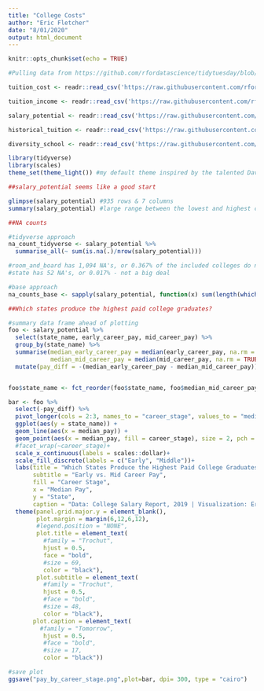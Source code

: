```yaml
---
title: "College Costs"
author: "Eric Fletcher"
date: "8/01/2020"
output: html_document
---
```


```r
knitr::opts_chunk$set(echo = TRUE)
```

```r
#Pulling data from https://github.com/rfordatascience/tidytuesday/blob/master/data/2020/2020-03-10/readme.md

tuition_cost <- readr::read_csv('https://raw.githubusercontent.com/rfordatascience/tidytuesday/master/data/2020/2020-03-10/tuition_cost.csv')

tuition_income <- readr::read_csv('https://raw.githubusercontent.com/rfordatascience/tidytuesday/master/data/2020/2020-03-10/tuition_income.csv') 

salary_potential <- readr::read_csv('https://raw.githubusercontent.com/rfordatascience/tidytuesday/master/data/2020/2020-03-10/salary_potential.csv')

historical_tuition <- readr::read_csv('https://raw.githubusercontent.com/rfordatascience/tidytuesday/master/data/2020/2020-03-10/historical_tuition.csv')

diversity_school <- readr::read_csv('https://raw.githubusercontent.com/rfordatascience/tidytuesday/master/data/2020/2020-03-10/diversity_school.csv')
```
```r
library(tidyverse)
library(scales)
theme_set(theme_light()) #my default theme inspired by the talented David Robinson (https://www.youtube.com/channel/UCeiiqmVK07qhY-wvg3IZiZQ)
```

```r
##salary_potential seems like a good start

glimpse(salary_potential) #935 rows & 7 columns
summary(salary_potential) #large range between the lowest and highest costs

```

```r
##NA counts

#tidyverse approach
na_count_tidyverse <- salary_potential %>% 
  summarise_all(~ sum(is.na(.)/nrow(salary_potential))) 

#room_and_board has 1,094 NA's, or 0.367% of the included colleges do not have room and board available
#state has 52 NA's, or 0.017% - not a big deal

#base approach 
na_counts_base <- sapply(salary_potential, function(x) sum(length(which(is.na(x))))/nrow(salary_potential))

```

```r
##Which states produce the highest paid college graduates?

#summary data frame ahead of plotting
foo <- salary_potential %>% 
  select(state_name, early_career_pay, mid_career_pay) %>% 
  group_by(state_name) %>% 
  summarise(median_early_career_pay = median(early_career_pay, na.rm = TRUE),
            median_mid_career_pay = median(mid_career_pay, na.rm = TRUE)) %>% 
  mutate(pay_diff = -(median_early_career_pay - median_mid_career_pay))


foo$state_name <- fct_reorder(foo$state_name, foo$median_mid_career_pay) #reorder state_name by mid career pay in ascending order

bar <- foo %>% 
  select(-pay_diff) %>% 
  pivot_longer(cols = 2:3, names_to = "career_stage", values_to = "median_pay") %>% 
  ggplot(aes(y = state_name)) +
  geom_line(aes(x = median_pay)) +
  geom_point(aes(x = median_pay, fill = career_stage), size = 2, pch = 21)+
  #facet_wrap(~career_stage)+
  scale_x_continuous(labels = scales::dollar)+
  scale_fill_discrete(labels = c("Early", "Middle"))+
  labs(title = "Which States Produce the Highest Paid College Graduates?",
       subtitle = "Early vs. Mid Career Pay",
       fill = "Career Stage",
       x = "Median Pay",
       y = "State",
       caption = "Data: College Salary Report, 2019 | Visualization: Eric Fletcher")+
  theme(panel.grid.major.y = element_blank(),
        plot.margin = margin(6,12,6,12),
        #legend.position = "NONE",
        plot.title = element_text(
          #family = "Trochut",
          hjust = 0.5,
          face = "bold",
          #size = 69, 
          color = "black"),
        plot.subtitle = element_text(
          #family = "Trochut",
          hjust = 0.5,
          #face = "bold",
          #size = 48, 
          color = "black"),
       plot.caption = element_text(
         #family = "Tomorrow",
          hjust = 0.5,
          #face = "bold",
          #size = 17, 
          color = "black"))

#save plot
ggsave("pay_by_career_stage.png",plot=bar, dpi= 300, type = "cairo")  
```